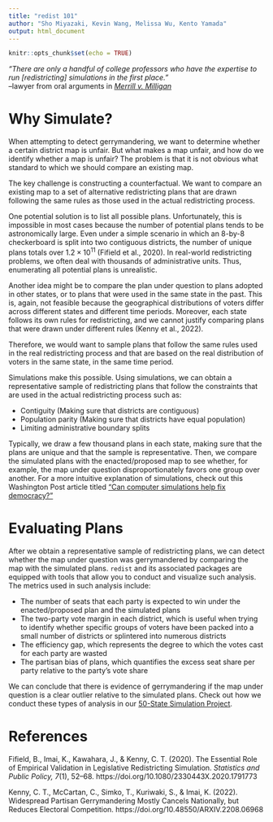 ```yaml
---
title: "redist 101"
author: "Sho Miyazaki, Kevin Wang, Melissa Wu, Kento Yamada"
output: html_document
---
```


```r
knitr::opts_chunk$set(echo = TRUE)
```

_"There are only a handful of college professors who have the expertise to run [redistricting] simulations in the first place."_<br>
<div align="right">--lawyer from oral arguments in [_Merrill v. Milligan_](https://www.scotusblog.com/case-files/cases/merrill-v-milligan-2/)</div>

# Why Simulate?

When attempting to detect gerrymandering, we want to determine whether a certain district map is unfair. But what makes a map unfair, and how do we identify whether a map is unfair? The problem is that it is not obvious what standard to which we should compare an existing map.

The key challenge is constructing a counterfactual. We want to compare an existing map to a set of alternative redistricting plans that are drawn following the same rules as those used in the actual redistricting process.

One potential solution is to list all possible plans. Unfortunately, this is impossible in most cases because the number of potential plans tends to be astronomically large. Even under a simple scenario in which an 8-by-8 checkerboard is split into two contiguous districts, the number of unique plans totals over $1.2 \times 10^{11}$ (Fifield et al., 2020). In real-world redistricting problems, we often deal with thousands of administrative units. Thus, enumerating all potential plans is unrealistic.

Another idea might be to compare the plan under question to plans adopted in other states, or to plans that were used in the same state in the past. This is, again, not feasible because the geographical distributions of voters differ across different states and different time periods. Moreover, each state follows its own rules for redistricting, and we cannot justify comparing plans that were drawn under different rules (Kenny et al., 2022).

Therefore, we would want to sample plans that follow the same rules used in the real redistricting process and that are based on the real distribution of voters in the same state, in the same time period.

Simulations make this possible. Using simulations, we can obtain a representative sample of redistricting plans that follow the constraints that are used in the actual redistricting process such as:

* Contiguity (Making sure that districts are contiguous)
* Population parity (Making sure that districts have equal population)
* Limiting administrative boundary splits

Typically, we draw a few thousand plans in each state, making sure that the plans are unique and that the sample is representative. Then, we compare the simulated plans with the enacted/proposed map to see whether, for example, the map under question disproportionately favors one group over another. For a more intuitive explanation of simulations, check out this Washington Post article titled ["Can computer simulations help fix democracy?"](https://www.washingtonpost.com/politics/interactive/2022/algorithmic-redistricting/) 

# Evaluating Plans

After we obtain a representative sample of redistricting plans, we can detect whether the map under question was gerrymandered by comparing the map with the simulated plans. `redist` and its associated packages are equipped with tools that allow you to conduct and visualize such analysis. The metrics used in such analysis include:

* The number of seats that each party is expected to win under the enacted/proposed plan and the simulated plans
* The two-party vote margin in each district, which is useful when trying to identify whether specific groups of voters have been packed into a small number of districts or splintered into numerous districts
* The efficiency gap, which represents the degree to which the votes cast for each party are wasted
* The partisan bias of plans, which quantifies the excess seat share per party relative to the party’s vote share

We can conclude that there is evidence of gerrymandering if the map under question is a clear outlier relative to the simulated plans. Check out how we conduct these types of analysis in our [50-State Simulation Project](https://alarm-redist.org/fifty-states/about/).

# References
Fifield, B., Imai, K., Kawahara, J., & Kenny, C. T. (2020). The Essential Role of Empirical Validation in Legislative Redistricting Simulation. *Statistics and Public Policy, 7*(1), 52–68. https://doi.org/10.1080/2330443X.2020.1791773

Kenny, C. T., McCartan, C., Simko, T., Kuriwaki, S., & Imai, K. (2022). Widespread Partisan Gerrymandering Mostly Cancels Nationally, but Reduces Electoral Competition. https://doi.org/10.48550/ARXIV.2208.06968
